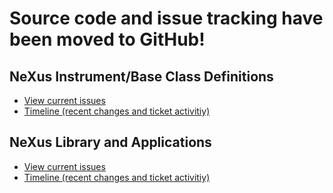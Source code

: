 = Source code and issue tracking have been moved to GitHub! =

==NeXus Instrument/Base Class Definitions==
* [https://github.com/nexusformat/definitions/issues View current issues]
* [https://github.com/nexusformat/definitions/pulse Timeline (recent changes and ticket activitiy)]

==NeXus Library and Applications==
* [https://github.com/nexusformat/code/issues View current issues]
* [https://github.com/nexusformat/code/pulse Timeline (recent changes and ticket activitiy)]